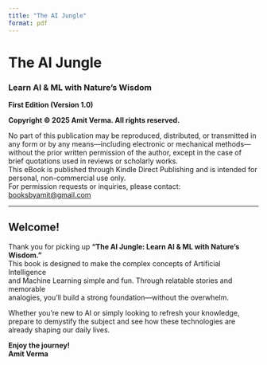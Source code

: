 ```yaml
---
title: "The AI Jungle"
format: pdf
---
```


# The AI Jungle  
### Learn AI & ML with Nature's Wisdom  
**First Edition (Version 1.0)**

**Copyright © 2025 Amit Verma. All rights reserved.**

No part of this publication may be reproduced, distributed, or transmitted in any form or by any means—including electronic or mechanical methods—without the prior written permission of the author, except in the case of brief quotations used in reviews or scholarly works.  
This eBook is published through Kindle Direct Publishing and is intended for personal, non-commercial use only.  
For permission requests or inquiries, please contact: [booksbyamit@gmail.com](mailto:booksbyamit@gmail.com)

---

## Welcome!

Thank you for picking up **“The AI Jungle: Learn AI & ML with Nature's Wisdom.”**  
This book is designed to make the complex concepts of Artificial Intelligence  
and Machine Learning simple and fun. Through relatable stories and memorable  
analogies, you’ll build a strong foundation—without the overwhelm.  

Whether you’re new to AI or simply looking to refresh your knowledge,  
prepare to demystify the subject and see how these technologies are  
already shaping our daily lives.

**Enjoy the journey!**  
**Amit Verma**